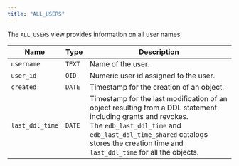 ```yaml
---
title: "ALL_USERS"
---
```


<div id="all_users" class="registered_link"></div>

The `ALL_USERS` view provides information on all user names.

| Name            | Type   | Description                                                                                                                                                                                                                                                   |
| --------------- | ------ | ------------------------------------------------------------------------------------------------------------------------------------------------------------------------------------------------------------------------------------------------------------- |
| `username`      | `TEXT` | Name of the user.                                                                                                                                                                                                                                             |
| `user_id`       | `OID`  | Numeric user id assigned to the user.                                                                                                                                                                                                                         |
| `created`       | `DATE` | Timestamp for the creation of an object.                                                                                                                                                                                                                      |
| `last_ddl_time` | `DATE` | Timestamp for the last modification of an object resulting from a DDL statement including grants and revokes. <br /> The `edb_last_ddl_time` and `edb_last_ddl_time_shared` catalogs stores the creation time and `last_ddl_time` for all the objects. <br /> |
